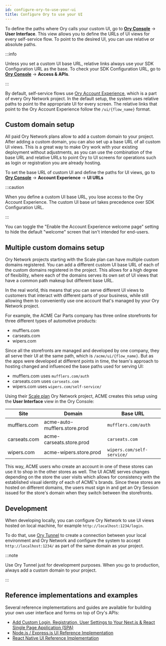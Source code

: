 ```yaml
---
id: configure-ory-to-use-your-ui
title: Configure Ory to use your UI
---
```


To define the paths where Ory calls your custom UI, go to [**Ory Console**](https://console.ory.sh/) → **User Interface**. This
view allows you to define the URLs of UI views for every self-service flow. To point to the desired UI, you can use relative or
absolute paths.

:::info

Unless you set a custom UI base URL, relative links always use your SDK Configuration URL as the base. To check your SDK
Configuration URL, go to [**Ory Console**](https://console.ory.sh/) → **Access & APIs**.

:::

By default, self-service flows use [Ory Account Experience](./01_overview.mdx#why-should-i-use-ory-account-experience), which is a
part of every Ory Network project. In the default setup, the system uses relative paths to point to the appropriate UI for every
screen. The relative links that point to the Ory Account Experience follow the `/ui/{flow_name}` format.

## Custom domain setup

All paid Ory Network plans allow to add a custom domain to your project. After adding a custom domain, you can also set up a base
URL of all custom UI views. This is a great way to make Ory work with your existing deployment without adjustments, as you can use
the combination of the base URL and relative URLs to point Ory to UI screens for operations such as login or registration you are
already hosting.

To set the base URL of custom UI and define the paths for UI views, go to
[**Ory Console**](https://console.ory.sh/projects/current/ui) → **Account Experience** → **UI URLs**

:::caution

When you define a custom UI base URL, you lose access to the Ory Account Experience. The custom UI base url takes precedence over
SDK Configuration URL.

:::

You can toggle the "Enable the Account Experience welcome page" setting to hide the default "welcome" screen that isn't intended
for end-users.

## Multiple custom domains setup

Ory Network projects starting with the Scale plan can have multiple custom domains registered. You can add a different custom UI
base URL of each of the custom domains registered in the project. This allows for a high degree of flexibility, where each of the
domains serves its own set of UI views that have a common path makeup but different base URL.

In the real world, this means that you can serve different UI views to customers that interact with different parts of your
business, while still allowing them to conveniently use one account that's managed by your Ory Network project.

For example, the ACME Car Parts company has three online storefronts for three different types of automotive products:

- mufflers.com
- carseats.com
- wipers.com

Since all the storefronts are managed and developed by one company, they all serve their UI at the same path, which is
`/acme/ui/{flow_name}`. But as the apps were developed at different points in time, the team's approach to hosting changed and
influenced the base paths used for serving UI:

- mufflers.com uses `mufflers.com/auth`
- carseats.com uses `carseats.com`
- wipers.com uses `wipers.com/self-service/`

Using their [Scale plan](https://www.ory.sh/pricing/) Ory Network project, ACME creates this setup using the **User Interface**
view in the Ory Console:

| Site         | Domain                        | Base URL                   |
| ------------ | ----------------------------- | -------------------------- |
| mufflers.com | acme-auto-mufflers.store.prod | `mufflers.com/auth`        |
| carseats.com | acme-carseats.store.prod      | `carseats.com`             |
| wipers.com   | acme-wipers.store.prod        | `wipers.com/self-service/` |

This way, ACME users who create an account in one of these stores can use it to shop in the other stores as well. The UI ACME
serves changes depending on the store the user visits which allows for consistency with the established visual identity of each of
ACME's brands. Since these stores are hosted on different domains, the users must sign in and get an Ory Session issued for the
store's domain when they switch between the storefronts.

## Development

When developing locally, you can configure Ory Network to use UI views hosted on local machine, for example
`http://localhost:1234/login`.

To do that, use [Ory Tunnel](../../guides/cli/20_proxy-and-tunnel.mdx) to create a connection between your local environment and
Ory Network and configure the system to accept `http://localhost:1234/` as part of the same domain as your project.

:::note

Use Ory Tunnel just for development purposes. When you go to production, always add a custom domain to your project.

:::

## Reference implementations and examples

Several reference implementations and guides are available for building your own user interface and forms on top of Ory's APIs:

- [Add Custom Login, Registration, User Settings to Your Next.js & React Single Page Application (SPA)](https://www.ory.sh/nextjs-authentication-spa-custom-flows-open-source/)
- [Node.js / Express.js UI Reference Implementation](https://github.com/ory/kratos-selfservice-ui-node)
- [React Native UI Reference Implementation](https://github.com/ory/kratos-selfservice-ui-react-native)
